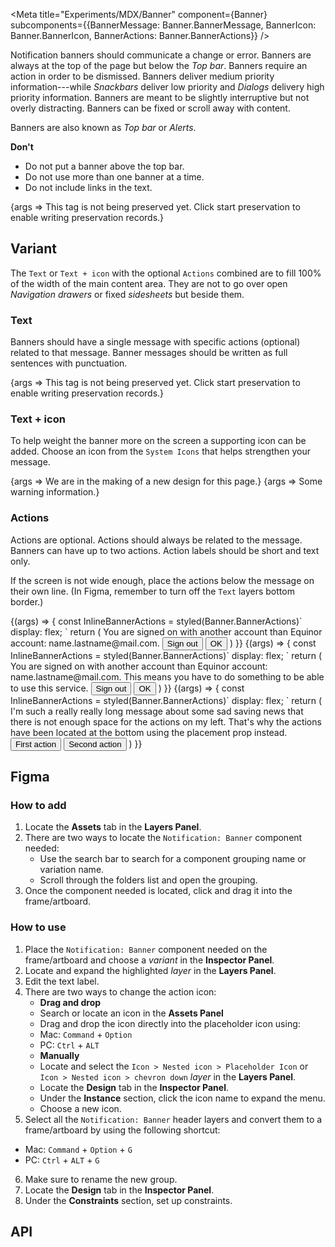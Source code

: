 <!---Badge.stories.mdx --->



<Meta title="Experiments/MDX/Banner" component={Banner} subcomponents={{BannerMessage: Banner.BannerMessage, BannerIcon: Banner.BannerIcon, BannerActions: Banner.BannerActions}} />


<!--- This is your Story template function, shown here in React 


# Banner

_Banners_ display important notifications and related optional actions.

## Guidelines

<!--List how to use it, sizes, widths, grid interactions, color allowances -->

Notification banners should communicate a change or error. Banners are always at the top of the page but below the _Top bar_. Banners require an action in order to be dismissed. Banners deliver medium priority information---while _Snackbars_ deliver low priority and _Dialogs_ delivery high priority information. Banners are meant to be slightly interruptive but not overly distracting. Banners can be fixed or scroll away with content.

Banners are also known as _Top bar_ or _Alerts_.

**Don't**

<!--Bullet point list if needed -->

- Do not put a banner above the top bar.
- Do not use more than one banner at a time.
- Do not include links in the text.

<Canvas>
<Story name="Simple" >
  {args => <Banner {...args } >This tag is not being preserved yet. Click start preservation to enable writing preservation records.</Banner>}
</Story>
</Canvas>


## Variant

<!--One ### heading per frame in Figma, explaining each component in that frame. One 'content' section per variation if needed -->

The `Text` or `Text + icon` with the optional `Actions` combined are to fill 100% of the width of the main content area. They are not to go over open _Navigation drawers_ or fixed _sidesheets_ but beside them.

### Text

Banners should have a single message with specific actions (optional) related to that message. Banner messages should be written as full sentences with punctuation.

<Canvas>
  <Story name="Text" >
      {args => <Banner {...args } >This tag is not being preserved yet. Click start preservation to enable writing preservation records.</Banner>}
  </Story>
</Canvas>

### Text + icon

To help weight the banner more on the screen a supporting icon can be added. Choose an icon from the `System Icons` that helps strengthen your message.

<Canvas>
  <Story name="Text and icon" >
    {args => <Banner {...args}>
      <Banner.BannerIcon>
        <Icon data={thumbs_up} />
      </Banner.BannerIcon><Banner.BannerMessage>We are in the making of a new design for this page.</Banner.BannerMessage></Banner>}
  </Story>
</Canvas>

<Canvas>
    <Story name="Text and icon warning">
    {args => <Banner {...args}>
      <Banner.BannerIcon variant="warning">
        <Icon data={thumbs_down} />
      </Banner.BannerIcon><Banner.BannerMessage>Some warning information.</Banner.BannerMessage></Banner>}
  </Story>
</Canvas>

### Actions

Actions are optional. Actions should always be related to the message. Banners can have up to two actions. Action labels should be short and text only.

If the screen is not wide enough, place the actions below the message on their own line. (In Figma, remember to turn off the `Text` layers bottom border.)

<Canvas>
    <Story name="Text and action">
    {(args) => {
      const InlineBannerActions = styled(Banner.BannerActions)`
        display: flex;
      `
      return (
        <Banner {...args}>
          <Banner.BannerMessage>You are signed on with another account than Equinor account:
        name.lastname@mail.com.</Banner.BannerMessage>
           <InlineBannerActions>
            <Button variant="ghost" style={{ marginRight: '1rem' }}>
              Sign out
            </Button>
            <Button variant="ghost">OK</Button>
          </InlineBannerActions>
        </Banner>
        )
      }}
  </Story>
</Canvas>

<Canvas>
    <Story name="Text with action on bottom">
    {(args) => {
      const InlineBannerActions = styled(Banner.BannerActions)`
        display: flex;
      `
      return (
        <Banner {...args}>
          <Banner.BannerMessage>You are signed on with another account than Equinor account:
        name.lastname@mail.com. This means you have to do something to be able
        to use this service.</Banner.BannerMessage>
           <InlineBannerActions placement="bottom">
            <Button variant="ghost" style={{ marginRight: '1rem' }}>
              Sign out
            </Button>
            <Button variant="ghost">OK</Button>
          </InlineBannerActions>
        </Banner>
        )
      }}
  </Story>
</Canvas>

<Canvas>
    <Story name="Text and icon with action on bottom">
    {(args) => {
      const InlineBannerActions = styled(Banner.BannerActions)`
        display: flex;
      `
      return (
        <Banner {...args}>
          <Banner.BannerIcon>
            <Icon data={save} />
          </Banner.BannerIcon>
          <Banner.BannerMessage>
            I&apos;m such a really really long message about some sad saving news
            that there is not enough space for the actions on my left. That&apos;s
            why the actions have been located at the bottom using the placement prop
            instead.
          </Banner.BannerMessage>
           <InlineBannerActions placement="bottom">
            <Button style={{ marginRight: '1rem' }}>First action</Button>
            <Button color="secondary">Second action</Button>
          </InlineBannerActions>
        </Banner>
        )
      }}
  </Story>
</Canvas>

## Figma

### How to add

1. Locate the **Assets** tab in the **Layers Panel**.
2. There are two ways to locate the `Notification: Banner` component needed:
   - Use the search bar to search for a component grouping name or variation name.
   - Scroll through the folders list and open the grouping.
3. Once the component needed is located, click and drag it into the frame/artboard.

### How to use

1. Place the `Notification: Banner` component needed on the frame/artboard and choose a _variant_ in the **Inspector Panel**.
2. Locate and expand the highlighted _layer_ in the **Layers Panel**.
3. Edit the text label.
4. There are two ways to change the action icon:
   - **Drag and drop**
   - Search or locate an icon in the **Assets Panel**
   - Drag and drop the icon directly into the placeholder icon using:
   - Mac: `Command` + `Option`
   - PC: `Ctrl` + `ALT`
   - **Manually**
   - Locate and select the `Icon > Nested icon > Placeholder Icon` or `Icon > Nested icon > chevron down` _layer_ in the **Layers Panel**.
   - Locate the **Design** tab in the **Inspector Panel**.
   - Under the **Instance** section, click the icon name to expand the menu.
   - Choose a new icon.
5. Select all the `Notification: Banner` header layers and convert them to a frame/artboard by using the following shortcut:

- Mac: `Command` + `Option` + `G`
- PC: `Ctrl` + `ALT` + `G`

6. Make sure to rename the new group.
7. Locate the **Design** tab in the **Inspector Panel**.
8. Under the **Constraints** section, set up constraints.

## API

<ArgsTable of={Banner} />